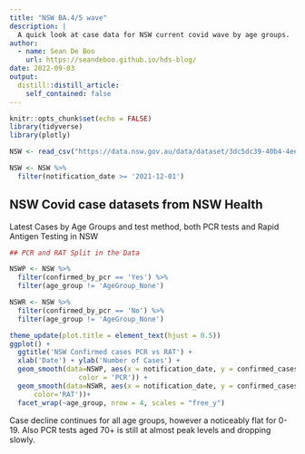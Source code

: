 ```yaml
---
title: "NSW BA.4/5 wave"
description: |
  A quick look at case data for NSW current covid wave by age groups.
author:
  - name: Sean De Boo
    url: https://seandeboo.github.io/hds-blog/
date: 2022-09-03
output:
  distill::distill_article:
    self_contained: false
---
```




```r
knitr::opts_chunk$set(echo = FALSE)
library(tidyverse)
library(plotly)

NSW <- read_csv("https://data.nsw.gov.au/data/dataset/3dc5dc39-40b4-4ee9-8ec6-2d862a916dcf/resource/4b03bc25-ab4b-46c0-bb3e-0c839c9915c5/download/confirmed_cases_table2_age_group_agg.csv")

NSW <- NSW %>%
  filter(notification_date >= '2021-12-01')


```


## NSW Covid case datasets from NSW Health

Latest Cases by Age Groups and test method, both PCR tests and Rapid Antigen Testing in NSW


``` r
## PCR and RAT Split in the Data

NSWP <- NSW %>%
  filter(confirmed_by_pcr == 'Yes') %>%
  filter(age_group != 'AgeGroup_None')

NSWR <- NSW %>%
  filter(confirmed_by_pcr == 'No') %>%
  filter(age_group != 'AgeGroup_None')

theme_update(plot.title = element_text(hjust = 0.5))
ggplot() +
  ggtitle('NSW Confirmed cases PCR vs RAT') +
  xlab('Date') + ylab('Number of Cases') +
  geom_smooth(data=NSWP, aes(x = notification_date, y = confirmed_cases_count,
                 color = 'PCR')) +
  geom_smooth(data=NSWR, aes(x = notification_date, y = confirmed_cases_count,
      color='RAT'))+
  facet_wrap(~age_group, nrow = 4, scales = "free_y")
```

Case decline continues for all age groups, however a noticeably flat for 0-19. Also PCR tests aged 70+ is still at almost peak levels and dropping slowly. 

